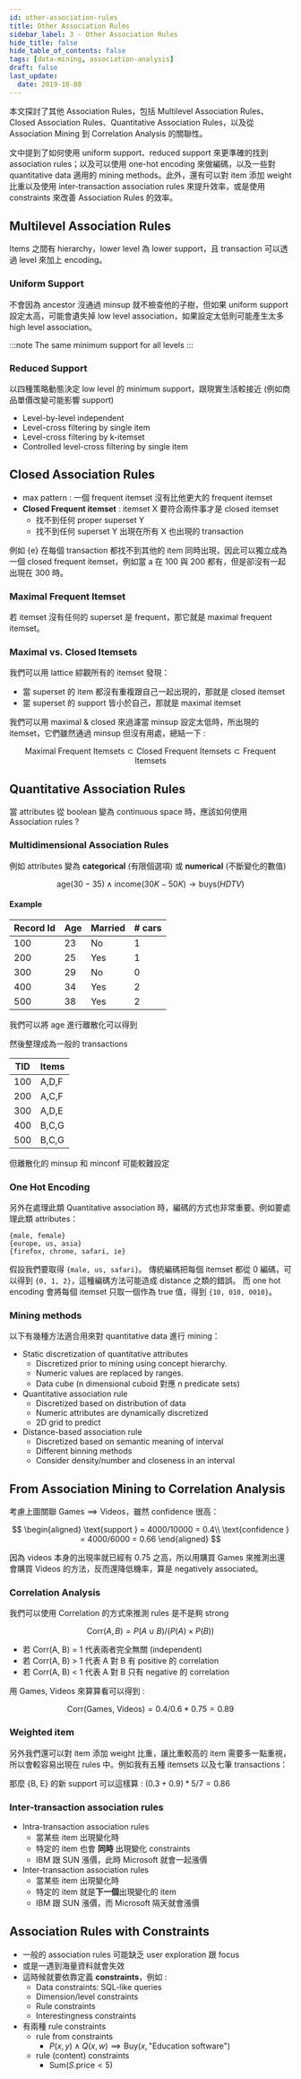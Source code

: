 ```yaml
---
id: other-association-rules
title: Other Association Rules
sidebar_label: 3 - Other Association Rules
hide_title: false
hide_table_of_contents: false
tags: [data-mining, association-analysis]
draft: false
last_update:
  date: 2019-10-08
---
```


本文探討了其他 Association Rules，包括 Multilevel Association Rules、Closed Association Rules、Quantitative Association Rules，以及從 Association Mining 到 Correlation Analysis 的關聯性。

文中提到了如何使用 uniform support、reduced support 來更準確的找到 association rules；以及可以使用 one-hot encoding 來做編碼，以及一些對 quantitative data 適用的 mining methods。此外，還有可以對 item 添加 weight 比重以及使用 inter-transaction association rules 來提升效率，或是使用 constraints 來改善 Association Rules 的效率。

## Multilevel Association Rules

Items 之間有 hierarchy，lower level 為 lower support，且 transaction 可以透過 level 來加上 encoding。

<fig
  src="/img/learning/data-mining/03-other-association-rules/multilevel_association_rules.png"
  caption="Multilevel Association Rules"
/>

### Uniform Support

不會因為 ancestor 沒通過 minsup 就不檢查他的子樹，但如果 uniform support 設定太高，可能會遺失掉 low level association，如果設定太低則可能產生太多 high level association。

:::note
The same minimum support for all levels
:::

### Reduced Support

以四種策略動態決定 low level 的 minimum support，跟現實生活較接近 (例如商品單價改變可能影響 support)

- Level-by-level independent
- Level-cross filtering by single item
- Level-cross filtering by k-itemset
- Controlled level-cross filtering by single item

## Closed Association Rules

- max pattern : 一個 frequent itemset 沒有比他更大的 frequent itemset
- **Closed Frequent itemset** : itemset X 要符合兩件事才是 closed itemset
  - 找不到任何 proper superset Y
  - 找不到任何 superset Y 出現在所有 X 也出現的 transaction

<fig
  src="/img/learning/data-mining/03-other-association-rules/closed_frequent_itemsets.png"
  caption="Closed Frequent Itemsets"
/>

例如 {e} 在每個 transaction 都找不到其他的 item 同時出現，因此可以獨立成為一個 closed frequent itemset，例如當 a 在 100 與 200 都有，但是卻沒有一起出現在 300 時。

### Maximal Frequent Itemset

若 itemset 沒有任何的 superset 是 frequent，那它就是 maximal frequent itemset。

<fig
  src="/img/learning/data-mining/03-other-association-rules/maximal_frequent_itemset.png"
  caption="Maximal Frequent Itemset"
/>

### Maximal vs. Closed Itemsets

我們可以用 lattice 綜觀所有的 itemset 發現：

- 當 superset 的 item 都沒有重複跟自己一起出現的，那就是 closed itemset
- 當 superset 的 support 皆小於自己，那就是 maximal itemset

<fig
  src="/img/learning/data-mining/03-other-association-rules/maximal_with_closed_itemset.png"
  caption=""
/>

我們可以用 maximal & closed 來過濾當 minsup 設定太低時，所出現的 itemset，它們雖然通過 minsup 但沒有用處，總結一下 :

$$
\text{Maximal Frequent Itemsets} \subset \text{Closed Frequent Itemsets} \subset \text{Frequent Itemsets}
$$

## Quantitative Association Rules

當 attributes 從 boolean 變為 continuous space 時，應該如何使用 Association rules ?

### Multidimensional Association Rules

例如 attributes 變為 **categorical** (有限個選項) 或 **numerical** (不斷變化的數值)

$$
\text{age}(30-35) \wedge \text{income}(30K-50K) \rightarrow \text{buys}(HDTV)
$$

#### Example

<div style={{display:"flex", justifyContent:"center"}}>

| Record Id | Age | Married | # cars |
| --------- | --- | ------- | ------ |
| 100       | 23  | No      | 1      |
| 200       | 25  | Yes     | 1      |
| 300       | 29  | No      | 0      |
| 400       | 34  | Yes     | 2      |
| 500       | 38  | Yes     | 2      |

</div>

我們可以將 age 進行離散化可以得到

<fig
  src="/img/learning/data-mining/03-other-association-rules/map_boolean_rules.png"
  caption="Map Boolean Rules"
/>

然後整理成為一般的 transactions

<div style={{display:"flex", justifyContent:"center"}}>

| TID | Items |
| --- | ----- |
| 100 | A,D,F |
| 200 | A,C,F |
| 300 | A,D,E |
| 400 | B,C,G |
| 500 | B,C,G |

</div>

但離散化的 minsup 和 minconf 可能較難設定

### One Hot Encoding

另外在處理此類 Quantitative association 時，編碼的方式也非常重要。例如要處理此類 attributes：

```
{male, female}
{europe, us, asia}
{firefox, chrome, safari, ie}
```

假設我們要取得 `{male, us, safari}`。 傳統編碼把每個 itemset 都從 0 編碼，可以得到 `{0, 1, 2}`，這種編碼方法可能造成 distance 之類的錯誤。
而 one hot encoding 會將每個 itemset 只取一個作為 true 值，得到 `{10, 010, 0010}`。

### Mining methods

以下有幾種方法適合用來對 quantitative data 進行 mining：

- Static discretization of quantitative attributes
  - Discretized prior to mining using concept hierarchy.
  - Numeric values are replaced by ranges.
  - Data cube (n dimensional cuboid 對應 n predicate sets)
- Quantitative association rule
  - Discretized based on distribution of data
  - Numeric attributes are dynamically discretized
  - 2D grid to predict
- Distance-based association rule
  - Discretized based on semantic meaning of interval
  - Different binning methods
  - Consider density/number and closeness in an interval

## From Association Mining to Correlation Analysis

<fig
  src="/img/learning/data-mining/03-other-association-rules/uncorrelation_rules.png"
  caption="Uncorrelation Rules"
/>

考慮上圖關聯 $\text{Games} \implies \text{Videos}$，雖然 confidence 很高：

$$
\begin{aligned}
\text{support } = 4000/10000 = 0.4\\
\text{confidence } = 4000/6000 = 0.66
\end{aligned}
$$

因為 videos 本身的出現率就已經有 0.75 之高，所以用購買 Games 來推測出還會購買 Videos 的方法，反而還降低機率，算是 negatively associated。

### Correlation Analysis

我們可以使用 Correlation 的方式來推測 rules 是不是夠 strong

$$
\text{Corr}(A, B) = P(A \cup B) / (P(A) \times P(B))
$$

- 若 Corr(A, B) = 1 代表兩者完全無關 (independent)
- 若 Corr(A, B) > 1 代表 A 對 B 有 positive 的 correlation
- 若 Corr(A, B) < 1 代表 A 對 B 只有 negative 的 correlation

用 Games, Videos 來算算看可以得到 :

$$
\text{Corr(Games, Videos)} = 0.4 / 0.6 * 0.75 = 0.89
$$

### Weighted item

另外我們還可以對 item 添加 weight 比重，讓比重較高的 item 需要多一點重視，所以會較容易出現在 rules 中。例如我有五種 itemsets 以及七筆 transactions：

<fig
  src="/img/learning/data-mining/03-other-association-rules/weighted_itemset.png"
  caption="Weighted Itemset"
/>

那麼 {B, E} 的新 support 可以這樣算 : $(0.3+0.9)*5/7 = 0.86$

### Inter-transaction association rules

- Intra-transaction association rules
  - 當某些 item 出現變化時
  - 特定的 item 也會 **同時** 出現變化 constraints
  - IBM 跟 SUN 漲價，此時 Microsoft 就會一起漲價
- Inter-transaction association rules
  - 當某些 item 出現變化時
  - 特定的 item 就是**下一個**出現變化的 item
  - IBM 跟 SUN 漲價，而 Microsoft 隔天就會漲價

## Association Rules with Constraints

- 一般的 association rules 可能缺乏 user exploration 跟 focus
- 或是一遇到海量資料就會失效
- 這時候就要依靠定義 **constraints**，例如 :
  - Data constraints: SQL-like queries
  - Dimension/level constraints
  - Rule constraints
  - Interestingness constraints
- 有兩種 rule constraints
  - rule from constraints
    - $P(x, y) \wedge Q(x, w) \implies \text{Buy}(x, \text{"Education software"})$
  - rule (content) constraints
    - $\text{Sum}(S.\text{price} < 5)$

